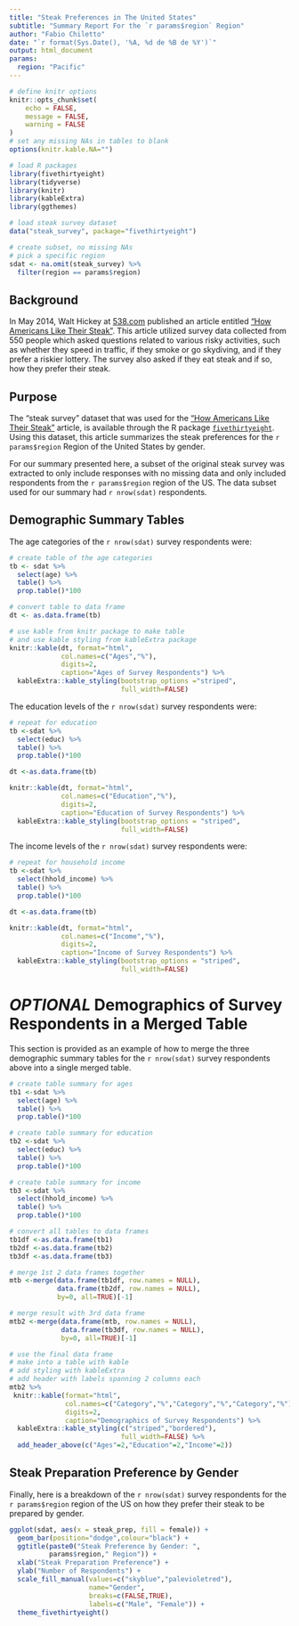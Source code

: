 ```yaml
---
title: "Steak Preferences in The United States"
subtitle: "Summary Report For the `r params$region` Region"
author: "Fabio Chiletto"
date: "`r format(Sys.Date(), '%A, %d de %B de %Y')`"
output: html_document
params: 
  region: "Pacific"
---
```


```r
# define knitr options
knitr::opts_chunk$set(
	echo = FALSE,
	message = FALSE,
	warning = FALSE
)
# set any missing NAs in tables to blank
options(knitr.kable.NA="")

# load R packages
library(fivethirtyeight)
library(tidyverse)
library(knitr)
library(kableExtra)
library(ggthemes)

# load steak survey dataset
data("steak_survey", package="fivethirtyeight")

# create subset, no missing NAs
# pick a specific region
sdat <- na.omit(steak_survey) %>%
  filter(region == params$region)

```
## Background

In May 2014, Walt Hickey at
[538.com](http://fivethirtyeight.com/) published an
article entitled
["How Americans Like Their Steak"](https://fivethirtyeight.com/features/how-americans-like-their-steak/). This article utilized survey data collected from 550 people which asked questions related to various risky activities, such as whether they speed in traffic, if they smoke or go skydiving, and if they prefer a riskier lottery. The survey also asked if they eat steak and if so, how they prefer their steak.

## Purpose

The "steak survey" dataset that was used for the ["How
Americans Like Their
Steak"](https://fivethirtyeight.com/features/how-americans-like-their-steak/) article, is available through
the R package [`fivethirtyeight`](https://cran.r-
project.org/web/packages/fivethirtyeight/index.html).
Using this dataset, this article summarizes the steak
preferences for the `r params$region` Region of the
United States by gender.

For our summary presented here, a subset of the original steak survey was extracted to only include responses with no missing data and only included respondents from the `r params$region` region of the US. The data subset used for our summary had `r nrow(sdat)` respondents.

## Demographic Summary Tables

The age categories of the `r nrow(sdat)` survey
respondents were:

```r
# create table of the age categories
tb <- sdat %>%
  select(age) %>%
  table() %>%
  prop.table()*100

# convert table to data frame
dt <- as.data.frame(tb)

# use kable from knitr package to make table
# and use kable styling from kableExtra package
knitr::kable(dt, format="html",
             col.names=c("Ages","%"),
             digits=2,
             caption="Ages of Survey Respondents") %>%
  kableExtra::kable_styling(bootstrap_options ="striped",
                            full_width=FALSE)
```


The education levels of the `r nrow(sdat)` survey respondents were:

```r
# repeat for education
tb <-sdat %>% 
  select(educ) %>%
  table() %>%
  prop.table()*100

dt <-as.data.frame(tb)

knitr::kable(dt, format="html",
             col.names=c("Education","%"),
             digits=2,
             caption="Education of Survey Respondents") %>%
  kableExtra::kable_styling(bootstrap_options = "striped",
                            full_width=FALSE)
```


The income levels of the `r nrow(sdat)` survey respondents were:

```r
# repeat for household income
tb <-sdat %>% 
  select(hhold_income) %>%
  table() %>%
  prop.table()*100

dt <-as.data.frame(tb)

knitr::kable(dt, format="html",
             col.names=c("Income","%"),
             digits=2,
             caption="Income of Survey Respondents") %>%
  kableExtra::kable_styling(bootstrap_options = "striped",
                            full_width=FALSE)
```

# _OPTIONAL_ Demographics of Survey Respondents in a Merged Table

This section is provided as an example of how to merge the three demographic summary tables for the `r nrow(sdat)` survey respondents above into a single merged table.

```r
# create table summary for ages
tb1 <-sdat %>% 
  select(age) %>%
  table() %>%
  prop.table()*100

# create table summary for education
tb2 <-sdat %>% 
  select(educ) %>%
  table() %>%
  prop.table()*100

# create table summary for income
tb3 <-sdat %>% 
  select(hhold_income) %>%
  table() %>%
  prop.table()*100

# convert all tables to data frames
tb1df <-as.data.frame(tb1) 
tb2df <-as.data.frame(tb2)
tb3df <-as.data.frame(tb3)

# merge 1st 2 data frames together
mtb <-merge(data.frame(tb1df, row.names = NULL),
            data.frame(tb2df, row.names = NULL),
            by=0, all=TRUE)[-1]

# merge result with 3rd data frame
mtb2 <-merge(data.frame(mtb, row.names = NULL),
             data.frame(tb3df, row.names = NULL),
             by=0, all=TRUE)[-1]

# use the final data frame
# make into a table with kable
# add styling with kableExtra
# add header with labels spanning 2 columns each
mtb2 %>%
 knitr::kable(format="html",
              col.names=c("Category","%","Category","%","Category","%"),
              digits=2,
              caption="Demographics of Survey Respondents") %>%
  kableExtra::kable_styling(c("striped","bordered"),
                            full_width=FALSE) %>%
  add_header_above(c("Ages"=2,"Education"=2,"Income"=2))
```

## Steak Preparation Preference by Gender

Finally, here is a breakdown of the `r nrow(sdat)` survey respondents for the `r params$region` region of the US on how they prefer their steak to be prepared by gender.

```r
ggplot(sdat, aes(x = steak_prep, fill = female)) +
  geom_bar(position="dodge",colour="black") +
  ggtitle(paste0("Steak Preference by Gender: ",
          params$region," Region")) +
  xlab("Steak Preparation Preference") +
  ylab("Number of Respondents") +
  scale_fill_manual(values=c("skyblue","palevioletred"),
                    name="Gender",
                    breaks=c(FALSE,TRUE),
                    labels=c("Male", "Female")) +
  theme_fivethirtyeight()
```
